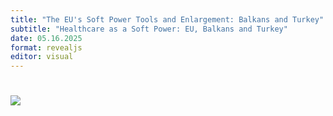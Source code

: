 ```yaml
---
title: "The EU's Soft Power Tools and Enlargement: Balkans and Turkey"
subtitle: "Healthcare as a Soft Power: EU, Balkans and Turkey"
date: 05.16.2025
format: revealjs
editor: visual
---
```


# ![](images/week%209.png)
